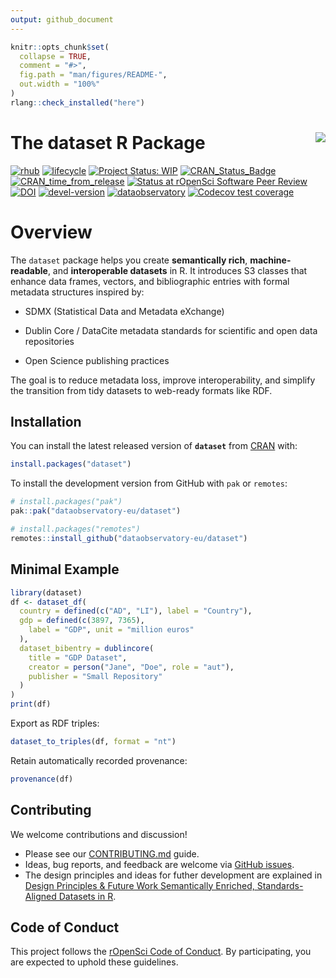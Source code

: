 ```yaml
---
output: github_document
---
```


<!-- README.md is generated from README.Rmd. Please edit that file -->

```r
knitr::opts_chunk$set(
  collapse = TRUE,
  comment = "#>",
  fig.path = "man/figures/README-",
  out.width = "100%"
)
rlang::check_installed("here")
```

# The dataset R Package <a href='https://dataset.dataobservatory.eu/'><img src="man/figures/logo.png" align="right"/></a>

<!-- badges: start -->

[![rhub](https://github.com/dataobservatory-eu/dataset/actions/workflows/rhub.yaml/badge.svg)](https://github.com/dataobservatory-eu/dataset/actions/workflows/rhub.yaml) [![lifecycle](https://lifecycle.r-lib.org/articles/figures/lifecycle-experimental.svg)](https://lifecycle.r-lib.org/articles/stages.html#experimental) [![Project Status: WIP](https://www.repostatus.org/badges/latest/wip.svg)](https://www.repostatus.org/#wip) [![CRAN_Status_Badge](https://www.r-pkg.org/badges/version/dataset)](https://cran.r-project.org/package=dataset) [![CRAN_time_from_release](https://www.r-pkg.org/badges/ago/dataset)](https://cran.r-project.org/package=dataset) [![Status at rOpenSci Software Peer Review](https://badges.ropensci.org/553_status.svg)](https://github.com/ropensci/software-review/issues/553) [![DOI](https://zenodo.org/badge/DOI/10.32614/CRAN.package.dataset.svg)](https://zenodo.org/record/6950435#.YukDAXZBzIU) [![devel-version](https://img.shields.io/badge/devel%20version-0.3.96-blue.svg)](https://github.com/dataobservatory-eu/dataset) [![dataobservatory](https://img.shields.io/badge/ecosystem-dataobservatory.eu-3EA135.svg)](https://dataobservatory.eu/) [![Codecov test coverage](https://codecov.io/gh/dataobservatory-eu/dataset/graph/badge.svg)](https://app.codecov.io/gh/dataobservatory-eu/dataset/)

<!-- badges: end -->

# Overview

The `dataset` package helps you create **semantically rich**, **machine-readable**, and **interoperable datasets** in R. It introduces S3 classes that enhance data frames, vectors, and bibliographic entries with formal metadata structures inspired by:

-    SDMX (Statistical Data and Metadata eXchange)

-   Dublin Core / DataCite metadata standards for scientific and open data repositories

-   Open Science publishing practices

The goal is to reduce metadata loss, improve interoperability, and simplify the transition from tidy datasets to web-ready formats like RDF.

## Installation

You can install the latest released version of **`dataset`** from [CRAN](https://cran.r-project.org/package=dataset) with:

```r
install.packages("dataset")
```

To install the development version from GitHub with `pak` or `remotes`:

```r
# install.packages("pak")
pak::pak("dataobservatory-eu/dataset")

# install.packages("remotes")
remotes::install_github("dataobservatory-eu/dataset")
```


## Minimal Example

```r
library(dataset)
df <- dataset_df(
  country = defined(c("AD", "LI"), label = "Country"),
  gdp = defined(c(3897, 7365),
    label = "GDP", unit = "million euros"
  ),
  dataset_bibentry = dublincore(
    title = "GDP Dataset",
    creator = person("Jane", "Doe", role = "aut"),
    publisher = "Small Repository"
  )
)
print(df)
```

Export as RDF triples:

```r
dataset_to_triples(df, format = "nt")
```
Retain automatically recorded provenance: 

```r
provenance(df)
```

## Contributing

We welcome contributions and discussion!

-   Please see our [CONTRIBUTING.md](https://github.com/dataobservatory-eu/dataset/blob/main/CONTRIBUTING.md) guide.
-   Ideas, bug reports, and feedback are welcome via [GitHub issues](https://github.com/dataobservatory-eu/dataset/issues).
-  The design principles and ideas for futher development are explained in [Design Principles & Future Work Semantically Enriched, Standards-Aligned Datasets in R](https://dataset.dataobservatory.eu/articles/design.html).

## Code of Conduct

This project follows the [rOpenSci Code of Conduct](https://ropensci.org/code-of-conduct/). By participating, you are expected to uphold these guidelines.
